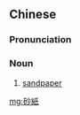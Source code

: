 {{also|砂纸}}
==Chinese==
{{zh-forms|s=砂纸}}

===Pronunciation===
{{zh-pron
|m=shāzhǐ
|c=saa1 zi2
|mn=qz,xm,zz:soa-chóa
|cat=n
}}

===Noun===
{{zh-noun}}

# [[sandpaper]]

[[mg:砂紙]]